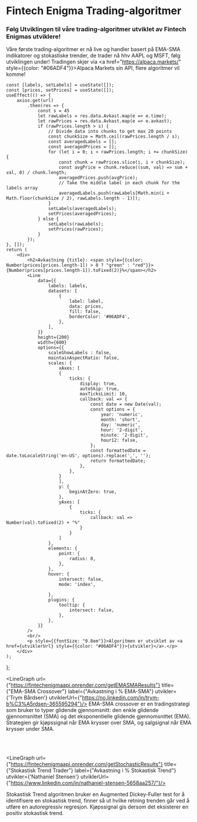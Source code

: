 # Fintech Enigma Trading-algoritmer

<h3>Følg Utviklingen til våre trading-algoritmer utviklet av Fintech Enigmas utviklere! </h3>

Våre første trading-algoritmer er nå live og handler basert på EMA-SMA indikatorer og stokastiske trender, de trader nå hhv AAPL og MSFT, følg utviklingen under! Tradingen skjer via <a href="https://alpaca.markets/" style={{color: "#06ADF4"}}>Alpaca Markets</a> sin API, flere algoritmer vil komme!



    const [labels, setLabels] = useState([]);
    const [prices, setPrices] = useState([]);
    useEffect(() => {
        axios.get(url)
            .then(res => {
                const s = 45
                let rawLabels = res.data.Avkast.map(e => e.time);
                let rawPrices = res.data.Avkast.map(e => e.avkast);
                if (rawPrices.length > s) {
                    // Divide data into chunks to get max 20 points
                    const chunkSize = Math.ceil(rawPrices.length / s);
                    const averagedLabels = [];
                    const averagedPrices = [];
                    for (let i = 0; i < rawPrices.length; i += chunkSize) {
                        const chunk = rawPrices.slice(i, i + chunkSize);
                        const avgPrice = chunk.reduce((sum, val) => sum + val, 0) / chunk.length;
                        averagedPrices.push(avgPrice);
                        // Take the middle label in each chunk for the labels array
                        averagedLabels.push(rawLabels[Math.min(i + Math.floor(chunkSize / 2), rawLabels.length - 1)]);
                    }
                    setLabels(averagedLabels);
                    setPrices(averagedPrices);
                } else {
                    setLabels(rawLabels);
                    setPrices(rawPrices);
                }
            });
    }, []);
    return (
        <div>
            <h2>Avkastning {title}: <span style={{color: Number(prices[prices.length-1]) > 0 ? "green" : "red"}}>{Number(prices[prices.length-1]).toFixed(2)}%</span></h2>
            <Line
                data={{
                    labels: labels,
                    datasets: [
                        {
                            label: label, 
                            data: prices,
                            fill: false,
                            borderColor: '#06ADF4',
                        },
                    ],
                }}
                height={200}
                width={600}
                options={{
                    scaleShowLabels : false,
                    maintainAspectRatio: false,
                    scales: {
                        xAxes: [
                        {
                            ticks: {
                                display: true,
                                autoSkip: true,
                                maxTicksLimit: 10,
                                callback: val => {
                                    const date = new Date(val);
                                    const options = {
                                        year: 'numeric',
                                        month: 'short',
                                        day: 'numeric',
                                        hour: '2-digit',
                                        minute: '2-digit',
                                        hour12: false,
                                    };
                                    const formattedDate = date.toLocaleString('en-US', options).replace(',', '');
                                    return formattedDate;
                                },
                            },
                        }
                        ],
                        y: {
                            beginAtZero: true,
                        },
                        yAxes: [
                            {
                                ticks: {
                                    callback: val => Number(val).toFixed(2) + "%"
                                }
                            }
                        ]
                    },
                    elements: {
                        point: {
                            radius: 0,
                        },
                    },
                    hover: {
                        intersect: false,
                        mode: 'index',
                        
                    },
                    plugins: {
                        tooltip: {
                            intersect: false,
                        },
                    },
                }}
            />
            <br/>
            <p style={{fontSize: "0.8em"}}>Algoritmen er utviklet av <a href={utviklerUrl} style={{color: "#06ADF4"}}>{utvikler}</a>.</p>
        </div>
    );
};


<LineGraph url={"https://fintechenigmaapi.onrender.com/getEMASMAResults"} title={"EMA-SMA Crossover"} label={"Avkastning i % EMA-SMA"} utvikler={'Trym Bårdsen'} utviklerUrl={"https://no.linkedin.com/in/trym-b%C3%A5rdsen-365595294"}/>
EMA-SMA crossover er en tradingstrategi som bruker to typer glidende gjennomsnitt: den enkle glidende gjennomsnittet (SMA) og det eksponentielle glidende gjennomsnittet (EMA). Strategien gir kjøpssignal når EMA krysser over SMA, og salgsignal når EMA krysser under SMA.

<br/>
<br/>

<LineGraph url={"https://fintechenigmaapi.onrender.com/getStochasticResults"} title={"Stokastisk Trend Trader"} label={"Avkastning i % Stokastisk Trend"} utvikler={'Nathaniel Stensen'} utviklerUrl={"https://www.linkedin.com/in/nathaniel-stensen-5658aa257/"}/>

Stokastisk Trend algoritmen bruker en Augmented Dickey-Fuller test for å identifisere en stokastisk trend, finner så ut hvilke retning trenden går ved å utføre en autoregressiv regresjon. Kjøpssignal gis dersom det eksisterer en positiv stokastisk trend. 
